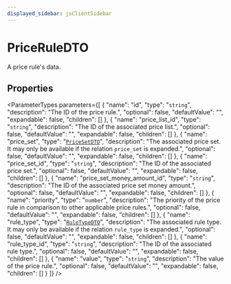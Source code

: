 ```yaml
---
displayed_sidebar: jsClientSidebar
---
```



# PriceRuleDTO

A price rule's data.

## Properties

<ParameterTypes parameters={[
  {
    "name": "id",
    "type": "`string`",
    "description": "The ID of the price rule.",
    "optional": false,
    "defaultValue": "",
    "expandable": false,
    "children": []
  },
  {
    "name": "price_list_id",
    "type": "`string`",
    "description": "The ID of the associated price list.",
    "optional": false,
    "defaultValue": "",
    "expandable": false,
    "children": []
  },
  {
    "name": "price_set",
    "type": "[`PriceSetDTO`](internal.internal-1.PricingTypes.PriceSetDTO.mdx)",
    "description": "The associated price set. It may only be available if the relation `price_set` is expanded.",
    "optional": false,
    "defaultValue": "",
    "expandable": false,
    "children": []
  },
  {
    "name": "price_set_id",
    "type": "`string`",
    "description": "The ID of the associated price set.",
    "optional": false,
    "defaultValue": "",
    "expandable": false,
    "children": []
  },
  {
    "name": "price_set_money_amount_id",
    "type": "`string`",
    "description": "The ID of the associated price set money amount.",
    "optional": false,
    "defaultValue": "",
    "expandable": false,
    "children": []
  },
  {
    "name": "priority",
    "type": "`number`",
    "description": "The priority of the price rule in comparison to other applicable price rules.",
    "optional": false,
    "defaultValue": "",
    "expandable": false,
    "children": []
  },
  {
    "name": "rule_type",
    "type": "[`RuleTypeDTO`](internal.internal-1.PricingTypes.RuleTypeDTO.mdx)",
    "description": "The associated rule type. It may only be available if the relation `rule_type` is expanded.",
    "optional": false,
    "defaultValue": "",
    "expandable": false,
    "children": []
  },
  {
    "name": "rule_type_id",
    "type": "`string`",
    "description": "The ID of the associated rule type.",
    "optional": false,
    "defaultValue": "",
    "expandable": false,
    "children": []
  },
  {
    "name": "value",
    "type": "`string`",
    "description": "The value of the price rule.",
    "optional": false,
    "defaultValue": "",
    "expandable": false,
    "children": []
  }
]} />
